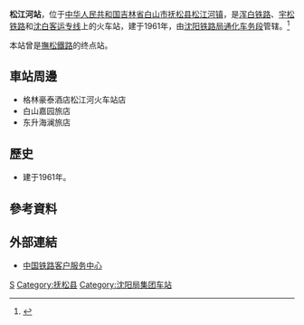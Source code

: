 {{Expand|time=2016-08-14T12:43:21+00:00}}
{{Not|松江站}}
{{Infobox China railway station
|车站名称 =松江河站
|图片 = 
|图片介绍 = 
|车站拼音 = Songjianghe
|英文名称 = Songjianghe Railway Station
|车站代码 = 64742<ref>{{cite book|title=中华人民共和国铁路车站代码（GB/T 10302-2010）|publisher=中国标准出版社|year=2010|isbn=155066140495|ignore-isbn-error=true|pages=33}}</ref>
|电报码 = SJL<ref>{{cite book|author=铁道部电子计算技术中心, 铁道部运输局|title=铁路车站站名代码表：TMIS使用|publisher=中国铁道出版社|location=北京|year=1998|isbn=9787113030995|pages=165}}</ref>
|拼音码 = SJH
|车站位置 = [[吉林省|吉林省]][[白山市|白山市]][[抚松县|抚松县]][[松江河镇|松江河镇]]
|坐标 = {{coord|42.186038|N|127.475287|E|display=inline,title}}
|归属 = [[沈阳铁路局|沈阳铁路局]][[通化车务段|通化车务段]]
|线路 = [[浑白铁路|浑白铁路]]、[[宇松铁路|宇松铁路]]、[[沈白客运专线|沈白客运专线]]、[[抚松铁路|撫松鐵路]]
|车站等级 = [[二等站_(中铁)|二等站]]
|月台数目 = 
|股道数目 = 
}}
'''松江河站'''，位于[[中华人民共和国|中华人民共和国]][[吉林省|吉林省]][[白山市|白山市]][[抚松县|抚松县]][[松江河镇|松江河镇]]，是[[浑白铁路|浑白铁路]]、[[宇松铁路|宇松铁路]]和[[沈白客运专线|沈白客运专线]]上的火车站，建于1961年，由[[沈阳铁路局|沈阳铁路局]][[通化车务段|通化车务段]]管辖。<ref>{{Cite web |url=http://search.huochepiao.com/huochezhan/jieshao/1086.htm |title=松江河火车站介绍 |access-date=2016-08-14 |archive-date=2019-08-12 |archive-url=https://web.archive.org/web/20190812031749/http://search.huochepiao.com/huochezhan/jieshao/1086.htm |dead-url=no }}</ref>

本站曾是[[抚松铁路|撫松鐵路]]的终点站。

==車站周邊==
* 格林豪泰酒店松江河火车站店
* 白山嘉园旅店
* 东升海澜旅店

==歷史==
* 建于1961年。

==參考資料==
{{reflist}}

==外部連結==
* [http://www.12306.cn/mormhweb/ 中国铁路客户服务中心] {{Wayback|url=http://www.12306.cn/mormhweb/ |date=20180205163941 }}

{{China-rail-stub}}
{{沈白客运专线}}
{{浑白铁路}}
{{宇松铁路}}
[[Category:白山市铁路车站|S]]
[[Category:抚松县|Category:抚松县]]
[[Category:沈阳局集团车站|Category:沈阳局集团车站]]